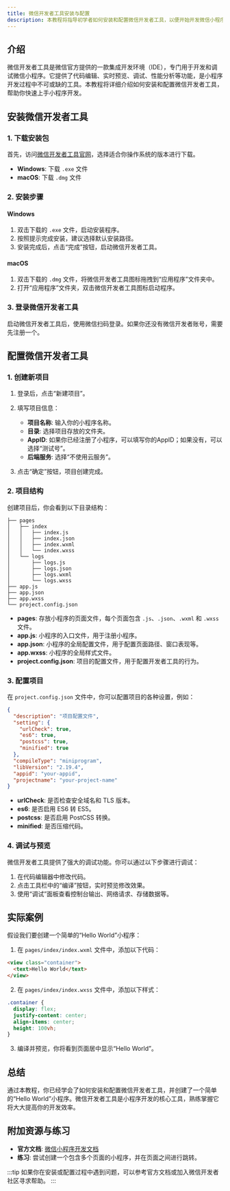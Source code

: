 ```yaml
---
title: 微信开发者工具安装与配置
description: 本教程将指导初学者如何安装和配置微信开发者工具，以便开始开发微信小程序。
---
```


## 介绍

微信开发者工具是微信官方提供的一款集成开发环境（IDE），专门用于开发和调试微信小程序。它提供了代码编辑、实时预览、调试、性能分析等功能，是小程序开发过程中不可或缺的工具。本教程将详细介绍如何安装和配置微信开发者工具，帮助你快速上手小程序开发。

## 安装微信开发者工具

### 1. 下载安装包

首先，访问[微信开发者工具官网](https://developers.weixin.qq.com/miniprogram/dev/devtools/download.html)，选择适合你操作系统的版本进行下载。

- **Windows**: 下载 `.exe` 文件
- **macOS**: 下载 `.dmg` 文件

### 2. 安装步骤

#### Windows

1. 双击下载的 `.exe` 文件，启动安装程序。
2. 按照提示完成安装，建议选择默认安装路径。
3. 安装完成后，点击“完成”按钮，启动微信开发者工具。

#### macOS

1. 双击下载的 `.dmg` 文件，将微信开发者工具图标拖拽到“应用程序”文件夹中。
2. 打开“应用程序”文件夹，双击微信开发者工具图标启动程序。

### 3. 登录微信开发者工具

启动微信开发者工具后，使用微信扫码登录。如果你还没有微信开发者账号，需要先注册一个。

## 配置微信开发者工具

### 1. 创建新项目

1. 登录后，点击“新建项目”。
2. 填写项目信息：
   - **项目名称**: 输入你的小程序名称。
   - **目录**: 选择项目存放的文件夹。
   - **AppID**: 如果你已经注册了小程序，可以填写你的AppID；如果没有，可以选择“测试号”。
   - **后端服务**: 选择“不使用云服务”。

3. 点击“确定”按钮，项目创建完成。

### 2. 项目结构

创建项目后，你会看到以下目录结构：

```
├── pages
│   ├── index
│   │   ├── index.js
│   │   ├── index.json
│   │   ├── index.wxml
│   │   └── index.wxss
│   └── logs
│       ├── logs.js
│       ├── logs.json
│       ├── logs.wxml
│       └── logs.wxss
├── app.js
├── app.json
├── app.wxss
└── project.config.json
```

- **pages**: 存放小程序的页面文件，每个页面包含 `.js`、`.json`、`.wxml` 和 `.wxss` 文件。
- **app.js**: 小程序的入口文件，用于注册小程序。
- **app.json**: 小程序的全局配置文件，用于配置页面路径、窗口表现等。
- **app.wxss**: 小程序的全局样式文件。
- **project.config.json**: 项目的配置文件，用于配置开发者工具的行为。

### 3. 配置项目

在 `project.config.json` 文件中，你可以配置项目的各种设置，例如：

```json
{
  "description": "项目配置文件",
  "setting": {
    "urlCheck": true,
    "es6": true,
    "postcss": true,
    "minified": true
  },
  "compileType": "miniprogram",
  "libVersion": "2.19.4",
  "appid": "your-appid",
  "projectname": "your-project-name"
}
```

- **urlCheck**: 是否检查安全域名和 TLS 版本。
- **es6**: 是否启用 ES6 转 ES5。
- **postcss**: 是否启用 PostCSS 转换。
- **minified**: 是否压缩代码。

### 4. 调试与预览

微信开发者工具提供了强大的调试功能。你可以通过以下步骤进行调试：

1. 在代码编辑器中修改代码。
2. 点击工具栏中的“编译”按钮，实时预览修改效果。
3. 使用“调试”面板查看控制台输出、网络请求、存储数据等。

## 实际案例

假设我们要创建一个简单的“Hello World”小程序：

1. 在 `pages/index/index.wxml` 文件中，添加以下代码：

```html
<view class="container">
  <text>Hello World</text>
</view>
```

2. 在 `pages/index/index.wxss` 文件中，添加以下样式：

```css
.container {
  display: flex;
  justify-content: center;
  align-items: center;
  height: 100vh;
}
```

3. 编译并预览，你将看到页面居中显示“Hello World”。

## 总结

通过本教程，你已经学会了如何安装和配置微信开发者工具，并创建了一个简单的“Hello World”小程序。微信开发者工具是小程序开发的核心工具，熟练掌握它将大大提高你的开发效率。

## 附加资源与练习

- **官方文档**: [微信小程序开发文档](https://developers.weixin.qq.com/miniprogram/dev/framework/)
- **练习**: 尝试创建一个包含多个页面的小程序，并在页面之间进行跳转。

:::tip
如果你在安装或配置过程中遇到问题，可以参考官方文档或加入微信开发者社区寻求帮助。
:::